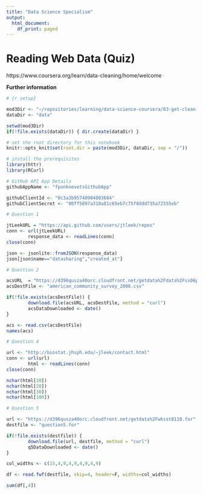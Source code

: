 ```yaml
---
title: "Data Science Specialism"
output:
  html_document:
    df_print: paged
---
```


# Reading Web Data (Quiz)
https://www.coursera.org/learn/data-cleaning/home/welcome

**Further information**




```r
# {r setup}

mod3Dir <- "~/repositories/learning/data-science-coursera/03-get-clean-data"
dataDir <- "data"

setwd(mod3Dir)
if(!file.exists(dataDir)) { dir.create(dataDir) }

# set the root directory for this notebook
knitr::opts_knit$set(root.dir = paste(mod3Dir, dataDir, sep = "/"))

# install the prerequisites
library(httr)
library(RCurl)

# GitHub API App Details
githubAppName <- "fponknevetsGithubApp"

githubClientId <- "0c3a3b95740904003684"
githubClientSecret <- "80ff5097a318a81c65eb7c75f8ddd735a72555eb"


```

```r

# Question 1

jtLeekURL = "https://api.github.com/users/jtleek/repos"
conn <- url(jtLeekURL)
        response_data <- readLines(conn)
close(conn)

json <- jsonlite::fromJSON(response_data)
json[json$name=="datasharing","created_at"]

```

```r

# Question 2

acsURL  = "https://d396qusza40orc.cloudfront.net/getdata%2Fdata%2Fss06pid.csv"
acsDestFile <- "american_community_survey_2006.csv"

if(!file.exists(acsDestFile)) {
        download.file(acsURL, acsDestFile, method = "curl")
        acsDataDownloaded <- date()
}

acs <- read.csv(acsDestFile)
names(acs)
```

```r

# Question 4

url <- "http://biostat.jhsph.edu/~jleek/contact.html"
conn <- url(url)
        html <- readLines(conn)
close(conn)

nchar(html[10])
nchar(html[20])
nchar(html[30])
nchar(html[100])

```

```r

# Question 5

url <- "https://d396qusza40orc.cloudfront.net/getdata%2Fwksst8110.for"
destfile <- "question5.for"

if(!file.exists(destfile)) {
        download.file(url, destfile, method = "curl")
        q5DataDownloaded <- date()
}

col_widths <- c(15,4,9,4,9,4,9,4,9)

df <- read.fwf(destfile, skip=4, header=F, widths=col_widths)

sum(df[,4])
```
